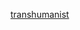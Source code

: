 {{userbox
| border-c = {{{1|#000}}}
| id       = {{{3|[[Image:UserboxTranshumanist.png|50px]]}}}
| id-c     = {{{1|#c0c0c0}}}
| id-s     = {{{5|12}}}
| info     = {{{4|这个用户认同'''[[超人类主义|<span style="color:#ffffff;">超人类主义</span>]]'''。}}}
| info-c   = {{{2|#88e}}}
| info-fc  = #fff
<!--| usercategory  = 超人类主义维基人-->
| nocat = {{{nocat|}}}
}}<noinclude>
[[Category:哲学信仰用戶框模板|transhumanist]]
</noinclude>